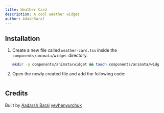 ```yaml
---
title: Weather Card
description: A cool weather widget
author: AdashBaral
---
```


<ComponentPreview name="widget-weather-card--docs" />

## Installation

1. Create a new file called `weather-card.tsx` inside the `components/animata/widget` directory.

   ```bash
   mkdir -p components/animata/widget && touch components/animata/widget/weather-card.tsx
   ```

2. Open the newly created file and add the following code:

```jsx file=<rootDir>/animata/widget/weather-card.tsx

```

## Credits

Built by [Aadarsh Baral](https://github.com/aadarshbaral)
[yevhenyurchuk](https://yevhenyurchuk.com/)

